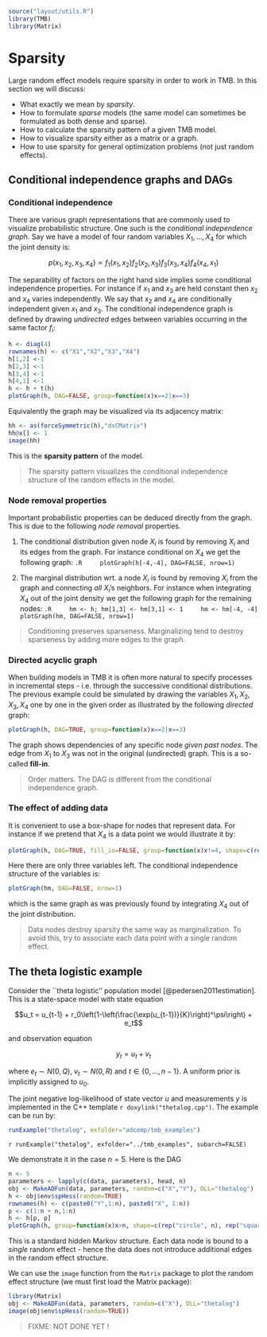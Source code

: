 ```.R
source("layout/utils.R")
library(TMB)
library(Matrix)
```

Sparsity {#Sparsity}
========

Large random effect models require sparsity in order to work in TMB.
In this section we will discuss:

- What exactly we mean by *sparsity*.
- How to formulate *sparse* models (the same model can sometimes be formulated as both dense and sparse).
- How to calculate the sparsity pattern of a given TMB model.
- How to visualize sparsity either as a matrix or a graph.
- How to use sparsity for general optimization problems (not just random effects).


## Conditional independence graphs and DAGs

### Conditional independence
There are various graph representations that are commonly used to
visualize probabilistic structure. One such is the *conditional
independence graph*. Say we have a model of four random variables $X_1,...,X_4$ for which the joint density is:

$$p(x_1,x_2,x_3,x_4) \propto f_1(x_1,x_2)f_2(x_2,x_3)f_3(x_3,x_4)f_4(x_4,x_1)$$

The separability of factors on the right hand side implies some conditional independence properties. For instance if $x_1$ and $x_3$ are held constant then $x_2$ and $x_4$ varies independently. We say that $x_2$ and $x_4$ are conditionally independent given $x_1$ and $x_3$.
The conditional independence graph is defined by drawing *undirected* edges between variables occurring in the same factor $f_i$:

```.R
h <- diag(4)
rownames(h) <- c("X1","X2","X3","X4")
h[1,2] <-1
h[2,3] <-1
h[3,4] <-1
h[4,1] <-1
h <- h + t(h)
plotGraph(h, DAG=FALSE, group=function(x)x==2|x==3)
```

Equivalently the graph may be visualized via its adjacency matrix:

```.R
hh <- as(forceSymmetric(h),"dsCMatrix")
hh@x[] <- 1
image(hh)
```

This is the **sparsity pattern** of the model.

> The sparsity pattern visualizes the conditional independence structure of the random effects in the model.

### Node removal properties

Important probabilistic properties can be deduced directly from the graph. This is due to the following *node removal* properties.

1. The conditional distribution given node $X_i$ is found by removing $X_i$ and its edges from the graph. For instance conditional on $X_4$ we get the following graph:
    ```.R
	plotGraph(h[-4,-4], DAG=FALSE, nrow=1)
    ```

2. The marginal distribution wrt. a node $X_i$ is found by removing $X_i$ from the graph and connecting *all* $X_i$'s neighbors. For instance when integrating $X_4$ out of the joint density we get the following graph for the remaining nodes:
    ```.R
	hm <- h; hm[1,3] <- hm[3,1] <- 1
	hm <- hm[-4, -4]
	plotGraph(hm, DAG=FALSE, nrow=1)
    ```

> Conditioning preserves sparseness. Marginalizing tend to destroy sparseness by adding more edges to the graph.

### Directed acyclic graph

When building models in TMB it is often more natural to specify processes in incremental steps - i.e. through the successive conditional distributions. The previous example could be simulated by drawing the variables $X_1,X_2,X_3,X_4$ one by one in the given order as illustrated by the following *directed* graph:

```.R
plotGraph(h, DAG=TRUE, group=function(x)x==2|x==3)
```

The graph shows dependencies of any specific node *given past nodes*. The edge from $X_1$ to $X_3$ was not in the original (undirected) graph. This is a so-called **fill-in**.

> Order matters. The DAG is different from the conditional independence graph.

### The effect of adding data

It is convenient to use a box-shape for nodes that represent data. For instance if we pretend that $X_4$ is a data point we would illustrate it by:

```.R
plotGraph(h, DAG=TRUE, fill_in=FALSE, group=function(x)x!=4, shape=c(rep("circle",3), "square"))
```

Here there are only three variables left. The conditional independence structure of the variables is:

```.R
plotGraph(hm, DAG=FALSE, nrow=1)
```

which is the same graph as was previously found by integrating $X_4$ out of the joint distribution.

> Data nodes destroy sparsity the same way as marginalization. To avoid this, try to associate each data point with a single random effect.

## The theta logistic example

Consider the ``theta logistic'' population model [@pedersen2011estimation]. This is a
state-space model with state equation

$$u_t = u_{t-1} + r_0\left(1-\left(\frac{\exp(u_{t-1})}{K}\right)^\psi\right) + e_t$$

and observation equation

$$y_t = u_t + v_t$$

where $e_t \sim N(0,Q)$, $v_t \sim N(0,R)$ and $t\in \{0,...,n-1\}$. A
uniform prior is implicitly assigned to $u_0$.

The joint negative log-likelihood of state vector $u$ and measurements
$y$ is implemented in the C++ template `r doxylink("thetalog.cpp")`.
The example can be run by:

```.R
runExample("thetalog", exfolder="adcomp/tmb_examples")
```

`r runExample("thetalog", exfolder="../tmb_examples", subarch=FALSE)`

We demonstrate it in the case $n=5$. Here is the DAG

```.R
n <- 5
parameters <- lapply(c(data, parameters), head, n)
obj <- MakeADFun(data, parameters, random=c("X","Y"), DLL="thetalog")
h <- obj$env$spHess(random=TRUE)
rownames(h) <- c(paste0("Y",1:n), paste0("X", 1:n))
p <- c(1:n + n,1:n)
h <- h[p, p]
plotGraph(h, group=function(x)x>n, shape=c(rep("circle", n), rep("square", n)))
```

This is a standard hidden Markov structure. Each data node is bound to a *single* random effect - hence the data does not introduce additional edges in the random effect structure.

We can use the `image` function from the `Matrix` package to plot the random effect structure (we must first load the Matrix package):

```R
library(Matrix)
obj <- MakeADFun(data, parameters, random=c("X"), DLL="thetalog")
image(obj$env$spHess(random=TRUE))
```

> FIXME: NOT DONE YET !
